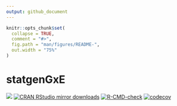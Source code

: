 ```yaml
---
output: github_document
---
```


<!-- README.md is generated from README.Rmd. Please edit that file -->

```r
knitr::opts_chunk$set(
  collapse = TRUE,
  comment = "#>",
  fig.path = "man/figures/README-",
  out.width = "75%"
)
```

# statgenGxE

[![](https://www.r-pkg.org/badges/version/statgenGxE)](https://www.r-pkg.org/pkg/statgenGxE)
[![CRAN RStudio mirror downloads](https://cranlogs.r-pkg.org/badges/statgenGxE)](https://www.r-pkg.org/pkg/statgenGxE)
[![R-CMD-check](https://github.com/Biometris/statgenGxE/workflows/R-CMD-check/badge.svg)](https://github.com/Biometris/statgenGxE/actions?workflow=R-CMD-check)
[![codecov](https://codecov.io/gh/Biometris/statgenGxE/branch/master/graph/badge.svg)](https://codecov.io/gh/Biometris/statgenGxE)



